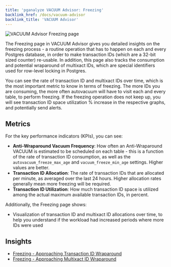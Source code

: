 ```yaml
---
title: 'pganalyze VACUUM Advisor: Freezing'
backlink_href: /docs/vacuum-advisor
backlink_title: 'VACUUM Advisor'
---
```


![VACUUM Advisor Freezing page](freezing.png)

The Freezing page in VACUUM Advisor gives you detailed insights on the freezing process - a routine operation that has to happen on each and every Postgres database, in order to make transaction IDs (which are a 32-bit sized counter) re-usable. In addition, this page also tracks the consumption and potential wraparound of multixact IDs, which are special identifiers used for row-level locking in Postgres.

You can see the rate of transaction ID and multixact IDs over time, which is the most important metric to know in terms of freezing. The more IDs you are consuming, the more often autovacuum will have to visit each and every table, to perform freezing. If the freezing operation does not keep up, you will see transaction ID space utilization % increase in the respective graphs, and potentially send alerts.

## Metrics

For the key performance indicators (KPIs), you can see:

* **Anti-Wraparound Vacuum Frequency**: How often an Anti-Wraparound VACUUM is estimated to be scheduled on each table - this is a function of the rate of transaction ID consumption, as well as the `autovacuum_freeze_max_age` and `vacuum_freeze_min_age` settings. Higher values are better.
* **Transaction ID Allocation**: The rate of transaction IDs that are allocated per minute, as averaged over the last 24 hours. Higher allocation rates generally mean more freezing will be required.
* **Transaction ID Utilization**: How much transaction ID space is utilized among the actual maximum available transaction IDs, in percent.

Additionally, the Freezing page shows:

* Visualization of transaction ID and multixact ID allocations over time, to help you understand if the workload had increased periods where more IDs were used

## Insights

* [Freezing - Approaching Transaction ID Wraparound](/docs/checks/vacuum/txid_wraparound)
* [Freezing - Approaching Multixact ID Wraparound](/docs/checks/vacuum/mxid_wraparound)
